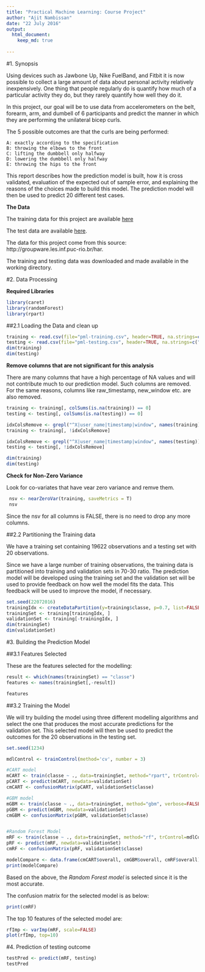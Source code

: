 ```yaml
---
title: "Practical Machine Learning: Course Project"
author: "Ajit Nambissan"
date: "22 July 2016"
output: 
  html_document:
    keep_md: true
    
---
```


#1.  Synopsis

Using devices such as Jawbone Up, Nike FuelBand, and Fitbit it is now possible to collect a large amount of data about personal activity 
relatively inexpensively. One thing that people regularly do is quantify how much of a particular activity they do, 
but they rarely quantify how well they do it. 

In this project, our goal will be to use data from accelerometers on the belt, forearm, arm, and dumbell of 6 participants 
and predict the manner in which they are performing the unilateral bicep curls. 

The 5 possible outcomes are that the curls are being performed:

    A: exactly according to the specification
    B: throwing the elbows to the front
    C: lifting the dumbbell only halfway
    D: lowering the dumbbell only halfway
    E: throwing the hips to the front

This report describes how the prediction model is built, how it is cross validated, evaluation of the expected out of sample error, 
and explaining the reasons of the choices made to build this model. The prediction model will then be used to predict 20 different 
test cases.

**The Data**

The training data for this project are available [here]( https://d396qusza40orc.cloudfront.net/predmachlearn/pml-training.csv )

The test data are available [here]( https://d396qusza40orc.cloudfront.net/predmachlearn/pml-testing.csv ).

The data for this project come from this source: http://groupware.les.inf.puc-rio.br/har. 

The training and testing data was downloaded and made available in the working directory.


#2. Data Processing

**Required Libraries**

```r
library(caret)
library(randomForest)
library(rpart)
```  


##2.1   Loading the Data and clean up

```r
training <- read.csv(file="pml-training.csv", header=TRUE, na.strings=c("NA", "#DIV/0!",""))
testing <- read.csv(file="pml-testing.csv", header=TRUE, na.strings=c("NA", "#DIV/0!",""))
dim(training)
dim(testing)
```


**Remove columns that are not significant for this analysis**

There are many columns that have a high percentage of NA values and will not contribute much to our prediction model. Such columns are removed. 
For the same reasons, columns like raw_timestamp, new_window etc. are also removed.  
```r
training <- training[, colSums(is.na(training)) == 0]
testing <- testing[, colSums(is.na(testing)) == 0]

idxColsRemove <- grepl("^X|user_name|timestamp|window", names(training))
training <- training[, !idxColsRemove]

idxColsRemove <- grepl("^X|user_name|timestamp|window", names(testing))
testing <- testing[, !idxColsRemove]

dim(training)
dim(testing)

```


**Check for Non-Zero Variance**

Look for co-variates that have vear zero variance and remve them.

```r
 nsv <- nearZeroVar(training, saveMetrics = T)
 nsv
```

Since the nsv for all columns is FALSE, there is no need to drop any more columns. 



##2.2  Partitioning the Training data

We have a training set containing 19622 observations and a testing set with 20 observations. 

Since we have a large number of training observations, the training data is partitioned into training and validation sets in 70-30 ratio.
The prediction model will be developed using the training set and the validation set will be used to provide feedback on how well the model fits the data.
This feedback will be used to improve the model, if necessary.

```r
set.seed(22072016)
trainingIdx <- createDataPartition(y=training$classe, p=0.7, list=FALSE)
trainingSet <- training[trainingIdx, ]
validationSet <- training[-trainingIdx, ]
dim(trainingSet)
dim(validationSet)
```


#3. Building the Prediction Model


##3.1   Features Selected

These are the features selected for the modelling:

```r
result <- which(names(trainingSet) == "classe")
features <- names(trainingSet[,-result])

features
```


##3.2   Training the Model

We will try building the model using three different modelling algorithms and select the one that produces the most accurate predictions 
for the validation set. This selected model will then be used to predict the outcomes for the 20 observations in the testing set.


```r

set.seed(1234)

mdlControl <- trainControl(method='cv', number = 3)

#CART model
mCART <- train(classe ~ ., data=trainingSet, method="rpart", trControl=mdlControl)
pCART <- predict(mCART, newdata=validationSet)
cmCART <- confusionMatrix(pCART, validationSet$classe)

#GBM model
mGBM <- train(classe ~ ., data=trainingSet, method="gbm", verbose=FALSE, trControl=mdlControl)
pGBM <- predict(mGBM, newdata=validationSet)
cmGBM <- confusionMatrix(pGBM, validationSet$classe)


#Random Forest Model
mRF <- train(classe ~ ., data=trainingSet, method="rf", trControl=mdlControl, ntree=100)
pRF <- predict(mRF, newdata=validationSet)
cmRF <- confusionMatrix(pRF, validationSet$classe)

modelCompare <- data.frame(cmCART$overall, cmGBM$overall, cmRF$overall)
print(modelCompare)
```

Based on the above, the *Random Forest model* is selected since it is the most accurate. 

The confusion matrix for the selected model is as below:

```r
print(cmRF)
```
The top 10 features of the selected model are:

```r
rfImp <- varImp(mRF, scale=FALSE)
plot(rfImp, top=10)
```


#4. Prediction of testing outcome

```r
testPred <- predict(mRF, testing)
testPred
```
